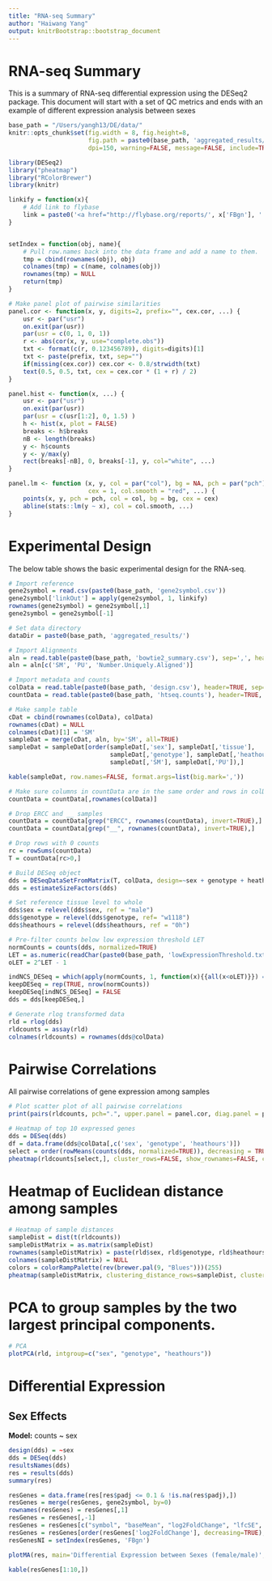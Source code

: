 ```yaml
---
title: "RNA-seq Summary"
author: "Haiwang Yang"
output: knitrBootstrap::bootstrap_document
---
```

# RNA-seq Summary
This is a summary of RNA-seq differential expression using the DESeq2 package.
This document will start with a set of QC metrics and ends with an example of different expression analysis between sexes

```r
base_path = "/Users/yangh13/DE/data/"
knitr::opts_chunk$set(fig.width = 8, fig.height=8,
                      fig.path = paste0(base_path, 'aggregated_results/'),
                      dpi=150, warning=FALSE, message=FALSE, include=TRUE, echo=FALSE)
```

```r
library(DESeq2)
library("pheatmap")
library("RColorBrewer")
library(knitr)
```

```r
linkify = function(x){
    # Add link to flybase
    link = paste0('<a href="http://flybase.org/reports/', x['FBgn'], '.html">','FlyBase', '</a>')
}


setIndex = function(obj, name){
    # Pull row.names back into the data frame and add a name to them.
    tmp = cbind(rownames(obj), obj)
    colnames(tmp) = c(name, colnames(obj))
    rownames(tmp) = NULL
    return(tmp)
}

# Make panel plot of pairwise similarities
panel.cor <- function(x, y, digits=2, prefix="", cex.cor, ...) {
    usr <- par("usr")
    on.exit(par(usr))
    par(usr = c(0, 1, 0, 1))
    r <- abs(cor(x, y, use="complete.obs"))
    txt <- format(c(r, 0.123456789), digits=digits)[1]
    txt <- paste(prefix, txt, sep="")
    if(missing(cex.cor)) cex.cor <- 0.8/strwidth(txt)
    text(0.5, 0.5, txt, cex = cex.cor * (1 + r) / 2)
}

panel.hist <- function(x, ...) {
    usr <- par("usr")
    on.exit(par(usr))
    par(usr = c(usr[1:2], 0, 1.5) )
    h <- hist(x, plot = FALSE)
    breaks <- h$breaks
    nB <- length(breaks)
    y <- h$counts
    y <- y/max(y)
    rect(breaks[-nB], 0, breaks[-1], y, col="white", ...)
}

panel.lm <- function (x, y, col = par("col"), bg = NA, pch = par("pch"),
                      cex = 1, col.smooth = "red", ...) {
    points(x, y, pch = pch, col = col, bg = bg, cex = cex)
    abline(stats::lm(y ~ x), col = col.smooth, ...)
}


```

# Experimental Design
The below table shows the basic experimental design for the RNA-seq.

```r
# Import reference
gene2symbol = read.csv(paste0(base_path, 'gene2symbol.csv'))
gene2symbol['linkOut'] = apply(gene2symbol, 1, linkify)
rownames(gene2symbol) = gene2symbol[,1]
gene2symbol = gene2symbol[-1]

# Set data directory
dataDir = paste0(base_path, 'aggregated_results/')

# Import Alignments
aln = read.table(paste0(base_path, 'bowtie2_summary.csv'), sep=',', header=TRUE)
aln = aln[c('SM', 'PU', 'Number.Uniquely.Aligned')]

# Import metadata and counts
colData = read.table(paste0(base_path, 'design.csv'), header=TRUE, sep=',', row.names='sample_id')
countData = read.table(paste0(base_path, 'htseq.counts'), header=TRUE, sep=',', row.names='FBgn')

# Make sample table
cDat = cbind(rownames(colData), colData)
rownames(cDat) = NULL
colnames(cDat)[1] = 'SM'
sampleDat = merge(cDat, aln, by='SM', all=TRUE)
sampleDat = sampleDat[order(sampleDat[,'sex'], sampleDat[,'tissue'],
                            sampleDat[,'genotype'], sampleDat[,'heathours'],
                            sampleDat[,'SM'], sampleDat[,'PU']),]

kable(sampleDat, row.names=FALSE, format.args=list(big.mark=','))
```

```r
# Make sure columns in countData are in the same order and rows in colData
countData = countData[,rownames(colData)]

# Drop ERCC and __ samples
countData = countData[grep("ERCC", rownames(countData), invert=TRUE),]
countData = countData[grep("__", rownames(countData), invert=TRUE),]

# Drop rows with 0 counts
rc = rowSums(countData)
T = countData[rc>0,]

# Build DESeq object
dds = DESeqDataSetFromMatrix(T, colData, design=~sex + genotype + heathours)
dds = estimateSizeFactors(dds)

# Set reference tissue level to whole
dds$sex = relevel(dds$sex, ref = "male")
dds$genotype = relevel(dds$genotype, ref= "w1118")
dds$heathours = relevel(dds$heathours, ref = "0h")

# Pre-filter counts below low expression threshold LET
normCounts = counts(dds, normalized=TRUE)
LET = as.numeric(readChar(paste0(base_path, 'lowExpressionThreshold.txt'), nchars=1e6))
oLET = 2^LET - 1

indNCS_DESeq = which(apply(normCounts, 1, function(x){{all(x<oLET)}}) == TRUE)
keepDESeq = rep(TRUE, nrow(normCounts))
keepDESeq[indNCS_DESeq] = FALSE
dds = dds[keepDESeq,]

# Generate rlog transformed data
rld = rlog(dds)
rldcounts = assay(rld)
colnames(rldcounts) = rownames(dds@colData)
```

# Pairwise Correlations
All pairwise correlations of gene expression among samples

```r
# Plot scatter plot of all pairwise correlations
print(pairs(rldcounts, pch=".", upper.panel = panel.cor, diag.panel = panel.hist, lower.panel = panel.lm))
```


```r
# Heatmap of top 10 expressed genes
dds = DESeq(dds)
df = data.frame(dds@colData[,c('sex', 'genotype', 'heathours')])
select = order(rowMeans(counts(dds, normalized=TRUE)), decreasing = TRUE)[1:20]
pheatmap(rldcounts[select,], cluster_rows=FALSE, show_rownames=FALSE, cluster_cols=FALSE, annotation_col=df )
```

# Heatmap of Euclidean distance among samples
```r
# Heatmap of sample distances
sampleDist = dist(t(rldcounts))
sampleDistMatrix = as.matrix(sampleDist)
rownames(sampleDistMatrix) = paste(rld$sex, rld$genotype, rld$heathours, sep='-')
colnames(sampleDistMatrix) = NULL
colors = colorRampPalette(rev(brewer.pal(9, "Blues")))(255)
pheatmap(sampleDistMatrix, clustering_distance_rows=sampleDist, clustering_distance_cols=sampleDist, col=colors)
```

# PCA to group samples by the two largest principal components. 

```r
# PCA 
plotPCA(rld, intgroup=c("sex", "genotype", "heathours"))
```

# Differential Expression
## Sex Effects
**Model:** counts ~ sex

```r
design(dds) = ~sex
dds = DESeq(dds)
resultsNames(dds)
res = results(dds)
summary(res)
```

```r
resGenes = data.frame(res[res$padj <= 0.1 & !is.na(res$padj),])
resGenes = merge(resGenes, gene2symbol, by=0)
rownames(resGenes) = resGenes[,1]
resGenes = resGenes[,-1]
resGenes = resGenes[c("symbol", "baseMean", "log2FoldChange", "lfcSE", "stat", "pvalue", "padj", "linkOut")]
resGenes = resGenes[order(resGenes['log2FoldChange'], decreasing=TRUE),]
resGenesNI = setIndex(resGenes, 'FBgn')
```

```r
plotMA(res, main='Differential Expression between Sexes (female/male)', ylim=c(-2,2))
```

```r
kable(resGenes[1:10,])
```
